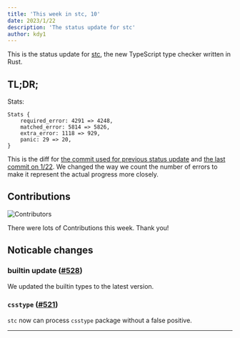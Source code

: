 ```yaml
---
title: 'This week in stc, 10'
date: 2023/1/22
description: 'The status update for stc'
author: kdy1
---
```


This is the status update for [stc][], the new TypeScript type checker written in Rust.

## TL;DR;

Stats:

```
Stats {
    required_error: 4291 => 4248,
    matched_error: 5814 => 5826,
    extra_error: 1118 => 929,
    panic: 29 => 20,
}
```

This is the diff for [the commit used for previous status update](https://github.com/dudykr/stc/blob/fcf2e3c58eca78aa46fdbe4c16435225b9a2a663/crates/stc_ts_type_checker/tests/tsc-stats.rust-debug) and [the last commit on 1/22](https://github.com/dudykr/stc/blob/5442585ceda0487cb40307a24523b0c96d833d8e/crates/stc_ts_type_checker/tests/tsc-stats.rust-debug).
We changed the way we count the number of errors to make it represent the actual progress more closely.

## Contributions

![Contributors](/images/this-week-in-stc/10/contributors.png)

There were lots of Contributions this week.
Thank you!

## Noticable changes

### builtin update ([#528](https://github.com/dudykr/stc/pull/528))

We updated the builtin types to the latest version.

### `csstype` ([#521](https://github.com/dudykr/stc/pull/521))

`stc` now can process `csstype` package without a false positive.

---

[stc]: https://github.com/dudykr/stc
